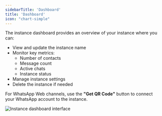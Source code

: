 ```yaml
---
sidebarTitle: 'Dashboard'
title: 'Dashboard'
icon: "chart-simple"
---
```


The instance dashboard provides an overview of your instance where you can:
- View and update the instance name
- Monitor key metrics:
  - Number of contacts
  - Message count
  - Active chats
  - Instance status
- Manage instance settings
- Delete the instance if needed

For WhatsApp Web channels, use the **"Get QR Code"** button to connect your WhatsApp account to the instance.

<img src="/images/instance/dashbai.png" alt="Instance dashboard interface" />